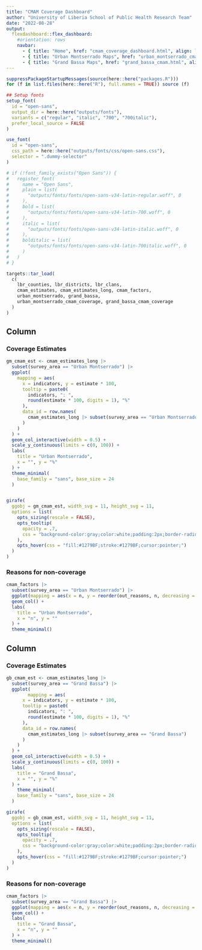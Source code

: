 ```yaml
---
title: "CMAM Coverage Dashboard"
author: "University of Liberia School of Public Health Research Team" 
date: "2022-08-28"
output: 
  flexdashboard::flex_dashboard:
    #orientation: rows
    navbar:
      - { title: "Home", href: "cmam_coverage_dashboard.html", align: left }
      - { title: "Urban Montserrado Maps", href: "urban_montserrado_cmam.html", align: left }
      - { title: "Grand Bassa Maps", href: "grand_bassa_cmam.html", align: left }
---
```


```r
suppressPackageStartupMessages(source(here::here("packages.R")))
for (f in list.files(here::here("R"), full.names = TRUE)) source (f)

## Setup fonts
setup_font(
  id = "open-sans", 
  output_dir = here::here("outputs/fonts"), 
  variants = c("regular", "italic", "700", "700italic"), 
  prefer_local_source = FALSE
)

use_font(
  id = "open-sans", 
  css_path = here::here("outputs/fonts/css/open-sans.css"), 
  selector = ".dummy-selector"
)

# if (!font_family_exists("Open Sans")) {
#   register_font(
#     name = "Open Sans", 
#     plain = list(
#       "outputs/fonts/fonts/open-sans-v34-latin-regular.woff", 0
#     ), 
#     bold = list(
#       "outputs/fonts/fonts/open-sans-v34-latin-700.woff", 0
#     ), 
#     italic = list(
#       "outputs/fonts/fonts/open-sans-v34-latin-italic.woff", 0
#     ),
#     bolditalic = list(
#       "outputs/fonts/fonts/open-sans-v34-latin-700italic.woff", 0
#     )
#   )
# }

targets::tar_load(
  c(
    lbr_counties, lbr_districts, lbr_clans,
    cmam_estimates, cmam_estimates_long, cmam_factors,
    urban_montserrado, grand_bassa,
    urban_montserrado_cmam_coverage, grand_bassa_cmam_coverage
  )
)
```

Column {.tabset .tabset-fade}
--------------------------------------------------------------------------------

### Coverage Estimates

```r
gm_cmam_est <- cmam_estimates_long |>
  subset(survey_area == "Urban Montserrado") |>
  ggplot(
    mapping = aes(
      x = indicators, y = estimate * 100, 
      tooltip = paste0(
        indicators, ": ", 
        round(estimate * 100, digits = 1), "%"
      ), 
      data_id = row.names(
        cmam_estimates_long |> subset(survey_area == "Urban Montserrado")
      )
    )
  ) +
  geom_col_interactive(width = 0.5) +
  scale_y_continuous(limits = c(0, 100)) +
  labs(
    title = "Urban Montserrado",
    x = "", y = "%"
  ) +
  theme_minimal(
    base_family = "sans", base_size = 24
  )


girafe(
  ggobj = gm_cmam_est, width_svg = 11, height_svg = 11,
  options = list(
    opts_sizing(rescale = FALSE),
    opts_tooltip(
      opacity = .7,
      css = "background-color:gray;color:white;padding:2px;border-radius:2px;"
    ),
    opts_hover(css = "fill:#1279BF;stroke:#1279BF;cursor:pointer;")
  )
)
```

### Reasons for non-coverage

```r
cmam_factors |>
  subset(survey_area == "Urban Montserrado") |>
  ggplot(mapping = aes(x = n, y = reorder(out_reasons, n, decreasing = TRUE))) +
  geom_col() +
  labs(
    title = "Urban Montserrado",
    x = "n", y = ""
  ) +
  theme_minimal()
```

Column {.tabset .tabset-fade}
--------------------------------------------------------------------------------

### Coverage Estimates

```r
gb_cmam_est <- cmam_estimates_long |>
  subset(survey_area == "Grand Bassa") |>
  ggplot(
        mapping = aes(
      x = indicators, y = estimate * 100, 
      tooltip = paste0(
        indicators, ": ", 
        round(estimate * 100, digits = 1), "%"
      ), 
      data_id = row.names(
        cmam_estimates_long |> subset(survey_area == "Grand Bassa")
      )
    )
  ) +
  geom_col_interactive(width = 0.5) +
  scale_y_continuous(limits = c(0, 100)) +
  labs(
    title = "Grand Bassa",
    x = "", y = "%"
  ) +
    theme_minimal(
    base_family = "sans", base_size = 24
  )

girafe(
  ggobj = gb_cmam_est, width_svg = 11, height_svg = 11,
  options = list(
    opts_sizing(rescale = FALSE),
    opts_tooltip(
      opacity = .7,
      css = "background-color:gray;color:white;padding:2px;border-radius:2px;"
    ),
    opts_hover(css = "fill:#1279BF;stroke:#1279BF;cursor:pointer;")
  )
)
```

### Reasons for non-coverage

```r
cmam_factors |>
  subset(survey_area == "Grand Bassa") |>
  ggplot(mapping = aes(x = n, y = reorder(out_reasons, n, decreasing = TRUE))) +
  geom_col() +
  labs(
    title = "Grand Bassa",
    x = "n", y = ""
  ) +
  theme_minimal()
```

<!-- Urban Montserrado -->
<!-- ================================================================================ -->

<!-- Row {.tabset .tabset-fade} -->
<!-- -------------------------------------------------------------------------------- -->

<!-- ```{r urban_montserrado_coverage} -->
<!-- pal <- colorNumeric( -->
<!--   palette = brewer.pal(n = 10, name = "RdYlGn"), domain = c(0, 1) -->
<!-- ) -->

<!-- x <- urban_montserrado_cmam_coverage -->

<!-- leaflet(data = x, width = "100%", height = "100%", padding = 0) |> -->
<!--   addMapboxTiles( -->
<!--     style_id = "streets-v10", -->
<!--     username = "mapbox" -->
<!--   ) |> -->
<!--   setView( -->
<!--     lng = mean(st_bbox(urban_montserrado)[c(1, 3)]),  -->
<!--     lat = mean(st_bbox(urban_montserrado)[c(2, 4)]), -->
<!--     zoom = 13 -->
<!--   ) |> -->
<!--   addPolygons( -->
<!--     fillColor = ~pal(muac_screen), -->
<!--     weight = 1, -->
<!--     opacity = 1, -->
<!--     color = ~pal(muac_screen), -->
<!--     dashArray = "", -->
<!--     fillOpacity = 0.7, -->
<!--     highlight = highlightOptions( -->
<!--       weight = 3, -->
<!--       color = "#666", -->
<!--       dashArray = "", -->
<!--       fillOpacity = 0.7, -->
<!--       bringToFront = TRUE -->
<!--     ), -->
<!--     label = paste0( -->
<!--       "Clan: ", x$CLNAME,  -->
<!--       "; MUAC screening: ", round(x$muac_screen * 100, digits = 1), "%" -->
<!--     ), -->
<!--     labelOptions = labelOptions( -->
<!--       style = list("font-weight" = "normal", padding = "3px 8px"), -->
<!--       textsize = "12px", -->
<!--       direction = "auto" -->
<!--     ), -->
<!--     group = "MUAC Screening" -->
<!--   ) |> -->
<!--   addPolygons( -->
<!--     fillColor = ~pal(oedema_screen), -->
<!--     weight = 1, -->
<!--     opacity = 1, -->
<!--     color = ~pal(oedema_screen), -->
<!--     dashArray = "", -->
<!--     fillOpacity = 0.7, -->
<!--     highlight = highlightOptions( -->
<!--       weight = 3, -->
<!--       color = "#666", -->
<!--       dashArray = "", -->
<!--       fillOpacity = 0.7, -->
<!--       bringToFront = TRUE -->
<!--     ), -->
<!--     label = paste0( -->
<!--       "Clan: ", x$CLNAME,  -->
<!--       "; Oedema screening: ", round(x$oedema_screen * 100, digits = 1), "%" -->
<!--     ), -->
<!--     labelOptions = labelOptions( -->
<!--       style = list("font-weight" = "normal", padding = "3px 8px"), -->
<!--       textsize = "12px", -->
<!--       direction = "auto" -->
<!--     ), -->
<!--     group = "Oedema Screening" -->
<!--   ) |> -->
<!--   addPolygons( -->
<!--     fillColor = ~pal(case_finding), -->
<!--     weight = 1, -->
<!--     opacity = 1, -->
<!--     color = ~pal(case_finding), -->
<!--     dashArray = "", -->
<!--     fillOpacity = 0.7, -->
<!--     highlight = highlightOptions( -->
<!--       weight = 3, -->
<!--       color = "#666", -->
<!--       dashArray = "", -->
<!--       fillOpacity = 0.7, -->
<!--       bringToFront = TRUE -->
<!--     ), -->
<!--     label = paste0( -->
<!--       "Clan: ", x$CLNAME,  -->
<!--       "; Case-finding effectiveness: ", round(x$case_finding * 100, digits = 1), "%" -->
<!--     ), -->
<!--     labelOptions = labelOptions( -->
<!--       style = list("font-weight" = "normal", padding = "3px 8px"), -->
<!--       textsize = "12px", -->
<!--       direction = "auto" -->
<!--     ), -->
<!--     group = "Case-finding Effectiveness" -->
<!--   ) |> -->
<!--   addPolygons( -->
<!--     fillColor = ~pal(treatment), -->
<!--     weight = 1, -->
<!--     opacity = 1, -->
<!--     color = ~pal(treatment), -->
<!--     dashArray = "", -->
<!--     fillOpacity = 0.7, -->
<!--     highlight = highlightOptions( -->
<!--       weight = 3, -->
<!--       color = "#666", -->
<!--       dashArray = "", -->
<!--       fillOpacity = 0.7, -->
<!--       bringToFront = TRUE -->
<!--     ), -->
<!--     label = paste0( -->
<!--       "Clan: ", x$CLNAME,  -->
<!--       "; Treatment coverage: ", round(x$treatment * 100, digits = 1), "%" -->
<!--     ), -->
<!--     labelOptions = labelOptions( -->
<!--       style = list("font-weight" = "normal", padding = "3px 8px"), -->
<!--       textsize = "12px", -->
<!--       direction = "auto" -->
<!--     ), -->
<!--     group = "Treatment Coverage" -->
<!--   ) |> -->
<!--   addCircleMarkers( -->
<!--     data = liberia::settlements, -->
<!--     radius = 5, -->
<!--     fillColor = "blue", -->
<!--     weight = 1, -->
<!--     opacity = 1, -->
<!--     color = "blue", -->
<!--     dashArray = "", -->
<!--     fillOpacity = 0.7, -->
<!--     label = paste0( -->
<!--       "Settlement/Village: ", liberia::settlements$FNAME,  -->
<!--       "; County: ", liberia::settlements$admin1Name, -->
<!--       "; District: ", liberia::settlements$admin2Name -->
<!--     ), -->
<!--     labelOptions = labelOptions( -->
<!--       style = list("font-weight" = "normal", padding = "3px 8px"), -->
<!--       textsize = "12px", -->
<!--       direction = "auto" -->
<!--     ), -->
<!--     group = "Settlements/Villages" -->
<!--   ) |> -->
<!--   addLegend( -->
<!--     pal = pal, -->
<!--     opacity = 0.7, -->
<!--     values = c(0, 1), -->
<!--     position = "bottomright", -->
<!--     labFormat = labelFormat(suffix = "%", transform = function(x) x * 100), -->
<!--     layerId = "legend" -->
<!--   ) |> -->
<!--   addLayersControl( -->
<!-- 		baseGroups = c("MUAC Screening", "Oedema Screening",  -->
<!-- 		               "Case-finding Effectiveness", "Treatment Coverage"), -->
<!-- 		overlayGroups = c("Settlements/Villages"), -->
<!-- 		position = "topright", -->
<!-- 		options = layersControlOptions(collapsed = FALSE, autoZIndex = TRUE) -->
<!-- 	) |> -->
<!--   htmlwidgets::onRender(" -->
<!--     function(el, x) { -->
<!--       this.on('baselayerchange', function(e) { -->
<!--         e.layer.bringToBack(); -->
<!--       }) -->
<!--     } -->
<!--   ") -->
<!-- ``` -->


<!-- Grand Bassa -->
<!-- ================================================================================ -->

<!-- Row {.tabset .tabset-fade} -->
<!-- -------------------------------------------------------------------------------- -->

<!-- ```{r grand_bassa_coverage} -->
<!-- pal <- colorNumeric( -->
<!--   palette = brewer.pal(n = 10, name = "RdYlGn"), domain = c(0, 1) -->
<!-- ) -->

<!-- y <- grand_bassa_cmam_coverage -->

<!-- leaflet(data = y, width = "100%", height = "100%") |> -->
<!--   addMapboxTiles( -->
<!--     style_id = "streets-v10", -->
<!--     username = "mapbox" -->
<!--   ) |> -->
<!--   setView( -->
<!--     lng = mean(st_bbox(grand_bassa)[c(1, 3)]),  -->
<!--     lat = mean(st_bbox(grand_bassa)[c(2, 4)]), -->
<!--     zoom = 10 -->
<!--   ) |> -->
<!--   addPolygons( -->
<!--     fillColor = ~pal(muac_screen), -->
<!--     weight = 1, -->
<!--     opacity = 1, -->
<!--     color = ~pal(muac_screen), -->
<!--     dashArray = "", -->
<!--     fillOpacity = 0.7, -->
<!--     highlight = highlightOptions( -->
<!--       weight = 3, -->
<!--       color = "#666", -->
<!--       dashArray = "", -->
<!--       fillOpacity = 0.7, -->
<!--       bringToFront = TRUE -->
<!--     ), -->
<!--     label = paste0( -->
<!--       "Clan: ", y$CLNAME,  -->
<!--       "; MUAC screening: ", round(y$muac_screen * 100, digits = 1), "%" -->
<!--     ), -->
<!--     labelOptions = labelOptions( -->
<!--       style = list("font-weight" = "normal", padding = "3px 8px"), -->
<!--       textsize = "12px", -->
<!--       direction = "auto" -->
<!--     ), -->
<!--     group = "MUAC Screening" -->
<!--   ) |> -->
<!--   addPolygons( -->
<!--     fillColor = ~pal(oedema_screen), -->
<!--     weight = 1, -->
<!--     opacity = 1, -->
<!--     color = ~pal(oedema_screen), -->
<!--     dashArray = "", -->
<!--     fillOpacity = 0.7, -->
<!--     highlight = highlightOptions( -->
<!--       weight = 3, -->
<!--       color = "#666", -->
<!--       dashArray = "", -->
<!--       fillOpacity = 0.7, -->
<!--       bringToFront = TRUE -->
<!--     ), -->
<!--     label = paste0( -->
<!--       "Clan: ", y$CLNAME,  -->
<!--       "; Oedema screening: ", round(y$oedema_screen * 100, digits = 1), "%" -->
<!--     ), -->
<!--     labelOptions = labelOptions( -->
<!--       style = list("font-weight" = "normal", padding = "3px 8px"), -->
<!--       textsize = "12px", -->
<!--       direction = "auto" -->
<!--     ), -->
<!--     group = "Oedema Screening" -->
<!--   ) |> -->
<!--   addPolygons( -->
<!--     fillColor = ~pal(case_finding), -->
<!--     weight = 1, -->
<!--     opacity = 1, -->
<!--     color = ~pal(case_finding), -->
<!--     dashArray = "", -->
<!--     fillOpacity = 0.7, -->
<!--     highlight = highlightOptions( -->
<!--       weight = 3, -->
<!--       color = "#666", -->
<!--       dashArray = "", -->
<!--       fillOpacity = 0.7, -->
<!--       bringToFront = TRUE -->
<!--     ), -->
<!--     label = paste0( -->
<!--       "Clan: ", y$CLNAME,  -->
<!--       "; Case-finding effectiveness: ", round(y$case_finding * 100, digits = 1), "%" -->
<!--     ), -->
<!--     labelOptions = labelOptions( -->
<!--       style = list("font-weight" = "normal", padding = "3px 8px"), -->
<!--       textsize = "12px", -->
<!--       direction = "auto" -->
<!--     ), -->
<!--     group = "Case-finding Effectiveness" -->
<!--   ) |> -->
<!--   addPolygons( -->
<!--     fillColor = ~pal(treatment), -->
<!--     weight = 1, -->
<!--     opacity = 1, -->
<!--     color = ~pal(treatment), -->
<!--     dashArray = "", -->
<!--     fillOpacity = 0.7, -->
<!--     highlight = highlightOptions( -->
<!--       weight = 3, -->
<!--       color = "#666", -->
<!--       dashArray = "", -->
<!--       fillOpacity = 0.7, -->
<!--       bringToFront = TRUE -->
<!--     ), -->
<!--     label = paste0( -->
<!--       "Clan: ", y$CLNAME,  -->
<!--       "; MUAC screening: ", round(y$treatment * 100, digits = 1), "%" -->
<!--     ), -->
<!--     labelOptions = labelOptions( -->
<!--       style = list("font-weight" = "normal", padding = "3px 8px"), -->
<!--       textsize = "12px", -->
<!--       direction = "auto" -->
<!--     ), -->
<!--     group = "Treatment Coverage" -->
<!--   ) |> -->
<!--   addCircleMarkers( -->
<!--     data = liberia::settlements, -->
<!--     radius = 3, -->
<!--     fillColor = "blue", -->
<!--     weight = 1, -->
<!--     opacity = 1, -->
<!--     color = "blue", -->
<!--     dashArray = "", -->
<!--     fillOpacity = 0.7, -->
<!--     label = paste0( -->
<!--       "Settlement/Village: ", liberia::settlements$FNAME,  -->
<!--       "; County: ", liberia::settlements$admin1Name, -->
<!--       "; District: ", liberia::settlements$admin2Name -->
<!--     ), -->
<!--     labelOptions = labelOptions( -->
<!--       style = list("font-weight" = "normal", padding = "3px 8px"), -->
<!--       textsize = "12px", -->
<!--       direction = "auto" -->
<!--     ), -->
<!--     group = "Settlements/Villages" -->
<!--   ) |> -->
<!--   addLegend( -->
<!--     pal = pal, -->
<!--     opacity = 0.7, -->
<!--     values = c(0, 1), -->
<!--     position = "bottomright", -->
<!--     labFormat = labelFormat(suffix = "%", transform = function(x) x * 100), -->
<!--     layerId = "legend" -->
<!--   ) |> -->
<!--   addLayersControl( -->
<!-- 		baseGroups = c("MUAC Screening", "Oedema Screening",  -->
<!-- 		               "Case-finding Effectiveness", "Treatment Coverage"), -->
<!-- 		overlayGroups = c("Settlements/Villages"), -->
<!-- 		position = "topright", -->
<!-- 		options = layersControlOptions(collapsed = FALSE, autoZIndex = TRUE) -->
<!-- 	) |> -->
<!--   htmlwidgets::onRender(" -->
<!--     function(el, x) { -->
<!--       this.on('baselayerchange', function(e) { -->
<!--         e.layer.bringToBack(); -->
<!--       }) -->
<!--     } -->
<!--   ") -->
<!-- ``` -->
